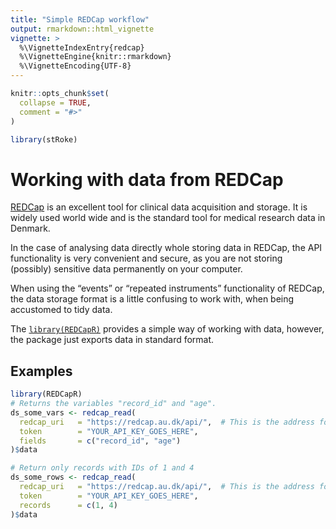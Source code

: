 ```yaml
---
title: "Simple REDCap workflow"
output: rmarkdown::html_vignette
vignette: >
  %\VignetteIndexEntry{redcap}
  %\VignetteEngine{knitr::rmarkdown}
  %\VignetteEncoding{UTF-8}
---
```


```r
knitr::opts_chunk$set(
  collapse = TRUE,
  comment = "#>"
)
```

```r
library(stRoke)
```

# Working with data from REDCap

[REDCap](https://www.project-redcap.org) is an excellent tool for clinical data acquisition and storage. It is widely used world wide and is the standard tool for medical research data in Denmark.

In the case of analysing data directly whole storing data in REDCap, the API functionality is very convenient and secure, as you are not storing (possibly) sensitive data permanently on your computer.

When using the "events" or "repeated instruments" functionality of REDCap, the data storage format is a little confusing to work with, when being accustomed to tidy data.

The [`library(REDCapR)`](https://ouhscbbmc.github.io/REDCapR/) provides a simple way of working with data, however, the package just exports data in standard format.

## Examples

```r
library(REDCapR)
# Returns the variables "record_id" and "age".
ds_some_vars <- redcap_read(
  redcap_uri   = "https://redcap.au.dk/api/",  # This is the address for projects at the AU-server
  token        = "YOUR_API_KEY_GOES_HERE",
  fields       = c("record_id", "age")
)$data 

# Return only records with IDs of 1 and 4
ds_some_rows <- redcap_read(
  redcap_uri   = "https://redcap.au.dk/api/",  # This is the address for projects at the AU-server
  token        = "YOUR_API_KEY_GOES_HERE",
  records      = c(1, 4)
)$data
```



